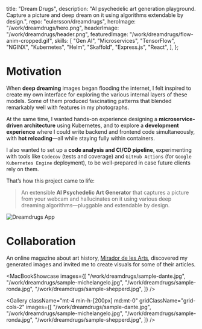   title: "Dream Drugs",
  description:
    "AI psychedelic art generation playground. Capture a picture and deep dream on it using algorithms extendable by design.",
  repo: "eulersson/dreamdrugs",
  heroImage: "/work/dreamdrugs/hero.png",
  headerImage: "/work/dreamdrugs/header.png",
  featuredImage: "/work/dreamdrugs/flow-anim-cropped.gif",
  skills: [
    "Gen AI",
    "Microservices",
    "TensorFlow",
    "NGINX",
    "Kubernetes",
    "Helm",
    "Skaffold",
    "Express.js",
    "React",
  ],
};

# Motivation

When **deep dreaming** images began flooding the internet, I felt inspired to
create my own interface for exploring the various internal layers of these
models. Some of them produced fascinating patterns that blended remarkably well
with features in my photographs.

At the same time, I wanted hands-on experience designing a **microservice-driven
architecture** using Kubernetes, and to explore a **development
experience** where I could write backend and frontend code simultaneously,
with **hot reloading**—all while staying fully within containers.

I also wanted to set up a **code analysis and CI/CD pipeline**, experimenting
with tools like `Codecov` (tests and coverage) and `GitHub Actions` (for `Google
Kubernetes Engine` deployment), to be well-prepared in case future clients rely
on them.

That’s how this project came to life:

> An extensible **AI Psychedelic Art Generator** that captures a picture from
> your webcam and hallucinates on it using various deep dreaming
> algorithms—pluggable and extendable by design.

![Dreamdrugs App](/work/dreamdrugs/screens.png)

# Collaboration

An online magazine about art history, [Mirador de les
Arts](https://www.miradorarts.com/), discovered my generated images and invited
me to create visuals for some of their articles.

<MacBookShowcase
  images={[
    "/work/dreamdrugs/sample-dante.jpg",
    "/work/dreamdrugs/sample-michelangelo.jpg",
    "/work/dreamdrugs/sample-ronda.jpg",
    "/work/dreamdrugs/sample-shepperd.jpg",
  ]}
/>

<Gallery
  className="mt-4 min-h-[200px] md:mt-0"
  gridClassName="grid-cols-2"
  images={[
    "/work/dreamdrugs/sample-dante.jpg",
    "/work/dreamdrugs/sample-michelangelo.jpg",
    "/work/dreamdrugs/sample-ronda.jpg",
    "/work/dreamdrugs/sample-shepperd.jpg",
  ]}
/>
